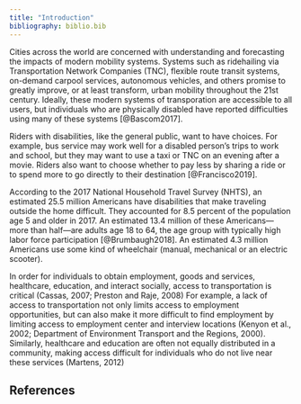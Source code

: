 ```yaml
---
title: "Introduction"
bibliography: biblio.bib
---
```


<!--- What is currently transporation for the disabled?

cities want...

people are disabled...

impact of limited transportation...

policy is chagning.... (california, ny, ...)

old solutions...

newer solutions...





---->

Cities across the world are concerned with understanding and forecasting the impacts of modern mobility systems. Systems such as ridehailing via Transportation Network Companies (TNC), flexible route transit systems, on-demand carpool services, autonomous vehicles, and others promise to greatly improve, or at least transform, urban mobility throughout the 21st century. Ideally, these modern systems of transporation are accessible to all users, but individuals who are physically disabled have reported difficulties using many of these systems [@Bascom2017]. 

Riders with disabilities, like the general public, want to have choices. For example, bus service may 
work well for a disabled person’s trips to work and school, but they may want to use a taxi or TNC on an 
evening after a movie. Riders also want to choose whether to pay less by sharing a ride or to spend more 
to go directly to their destination [@Francisco2019].

According to the 2017 National Household Travel Survey (NHTS), an estimated 25.5 million Americans have disabilities that make traveling outside the home difficult. They accounted for 8.5 percent of the population age 5 and older in 2017. An estimated 13.4 million of these Americans—more than half—are adults age 18 to 64, the age group with typically high labor force participation [@Brumbaugh2018]. An estimated 4.3 million Americans use some kind of wheelchair (manual, mechanical or an electric scooter).

 <!--- 
 none of these citations are included in my biblio.bib
 all came from @ Bascom2017
 --->
In order for individuals to obtain employment, goods and services, healthcare, education, and interact socially, access to transportation is critical (Cassas, 2007; Preston and Raje, 2008) For example, a lack of access to transportation not only limits access to employment opportunities, but can also make it more difficult to find employment by limiting access to employment center and interview locations (Kenyon et al., 2002; Department of Environment Transport and the Regions, 2000). Similarly, healthcare and education are often not equally distributed in a community, making access difficult for individuals who do not live near these services (Martens, 2012)

## References